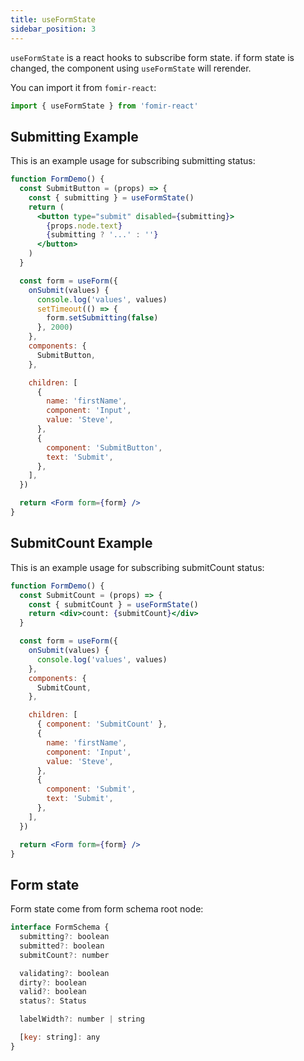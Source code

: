 ```yaml
---
title: useFormState
sidebar_position: 3
---
```


`useFormState` is a react hooks to subscribe form state. if form state is changed, the component using `useFormState` will rerender.

You can import it from `fomir-react`:

```jsx
import { useFormState } from 'fomir-react'
```

## Submitting Example

This is an example usage for subscribing submitting status:

```jsx live
function FormDemo() {
  const SubmitButton = (props) => {
    const { submitting } = useFormState()
    return (
      <button type="submit" disabled={submitting}>
        {props.node.text}
        {submitting ? '...' : ''}
      </button>
    )
  }

  const form = useForm({
    onSubmit(values) {
      console.log('values', values)
      setTimeout(() => {
        form.setSubmitting(false)
      }, 2000)
    },
    components: {
      SubmitButton,
    },

    children: [
      {
        name: 'firstName',
        component: 'Input',
        value: 'Steve',
      },
      {
        component: 'SubmitButton',
        text: 'Submit',
      },
    ],
  })

  return <Form form={form} />
}
```

## SubmitCount Example

This is an example usage for subscribing submitCount status:

```jsx live
function FormDemo() {
  const SubmitCount = (props) => {
    const { submitCount } = useFormState()
    return <div>count: {submitCount}</div>
  }

  const form = useForm({
    onSubmit(values) {
      console.log('values', values)
    },
    components: {
      SubmitCount,
    },

    children: [
      { component: 'SubmitCount' },
      {
        name: 'firstName',
        component: 'Input',
        value: 'Steve',
      },
      {
        component: 'Submit',
        text: 'Submit',
      },
    ],
  })

  return <Form form={form} />
}
```

## Form state

Form state come from form schema root node:

```jsx
interface FormSchema {
  submitting?: boolean
  submitted?: boolean
  submitCount?: number

  validating?: boolean
  dirty?: boolean
  valid?: boolean
  status?: Status

  labelWidth?: number | string

  [key: string]: any
}
```
